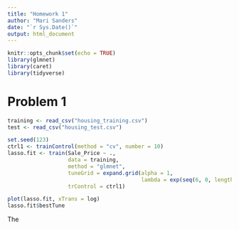 ```yaml
---
title: "Homework 1"
author: "Mari Sanders"
date: "`r Sys.Date()`"
output: html_document
---
```


```r
knitr::opts_chunk$set(echo = TRUE)
library(glmnet)
library(caret)
library(tidyverse)
```

# Problem 1 

```r
training <- read_csv("housing_training.csv")
test <- read_csv("housing_test.csv")
```

```r
set.seed(123)
ctrl1 <- trainControl(method = "cv", number = 10)
lasso.fit <- train(Sale_Price ~ .,
                   data = training,
                   method = "glmnet",
                   tuneGrid = expand.grid(alpha = 1, 
                                          lambda = exp(seq(6, 0, length = 100))),
                   trControl = ctrl1)

plot(lasso.fit, xTrans = log)
lasso.fit$bestTune
```

The 